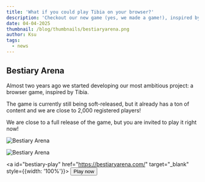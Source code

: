 ```yaml
---
title: 'What if you could play Tibia on your browser?'
description: 'Checkout our new game (yes, we made a game!), inspired by Tibia'
date: 04-04-2025
thumbnail: /blog/thumbnails/bestiaryarena.png
author: Ksu
tags:
  - news
---
```


## Bestiary Arena 

Almost two years ago we started developing our most ambitious project: <ExternalLink href="https://bestiaryarena.com/">a browser game, inspired by Tibia</ExternalLink>.

The game is currently still being soft-released, but it already has a ton of content and we are close to 2,000 registered players!

We are close to a full release of the game, but you are invited to play it right now!

<Image
id="bestiary-logo"
  src="/blog/images/bestiary-logo.png"
  width={228}
  height={25}
  align="center"
  alt="Bestiary Arena"
  unoptimized
/>

<Image
id="bestiary-battle"
  src="/blog/images/battle.png"
  width={331}
  height={313}
  align="center"
  alt="Bestiary Arena"
  unoptimized
  caption="Bestiary Arena: a browser-based idle autobattler"
/>

<a id="bestiary-play" href="https://bestiaryarena.com/" target="_blank" style={{width: '100%'}}>
<Button>Play now</Button>
</a>

